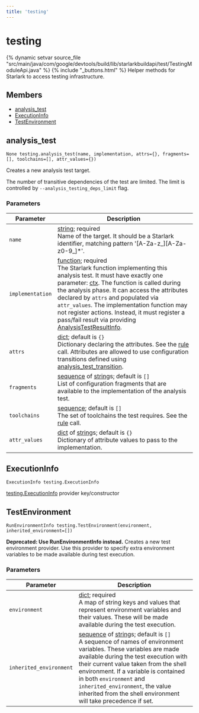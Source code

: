 ```yaml
---
title: 'testing'
---
```


# testing

{% dynamic setvar source_file "src/main/java/com/google/devtools/build/lib/starlarkbuildapi/test/TestingModuleApi.java" %}
{% include "\_buttons.html" %}
Helper methods for Starlark to access testing infrastructure.

## Members

- [analysis_test](#analysis_test)
- [ExecutionInfo](#ExecutionInfo)
- [TestEnvironment](#TestEnvironment)

## analysis_test

``` rule-signature
None testing.analysis_test(name, implementation, attrs={}, fragments=[], toolchains=[], attr_values={})
```

Creates a new analysis test target.

The number of transitive dependencies of the test are limited. The limit is controlled by `--analysis_testing_deps_limit` flag.

### Parameters

<table class="table table-bordered table-condensed table-params">
<thead>
<tr>
<th>Parameter</th>
<th>Description</th>
</tr>
</thead>
<tbody>
<tr>
<td id="analysis_test.name"><code>name</code></td>
<td><a href="../core/string.html" class="anchor">string</a>;
required<br />
Name of the target. It should be a Starlark identifier, matching pattern '[A-Za-z_][A-Za-z0-9_]*'.</td>
</tr>
<tr>
<td id="analysis_test.implementation"><code>implementation</code></td>
<td><a href="../core/function.html" class="anchor">function</a>;
required<br />
The Starlark function implementing this analysis test. It must have exactly one parameter: <a href="../builtins/ctx.html">ctx</a>. The function is called during the analysis phase. It can access the attributes declared by <code>attrs</code> and populated via <code>attr_values</code>. The implementation function may not register actions. Instead, it must register a pass/fail result via providing <a href="../providers/AnalysisTestResultInfo.html">AnalysisTestResultInfo</a>.</td>
</tr>
<tr>
<td id="analysis_test.attrs"><code>attrs</code></td>
<td><a href="../core/dict.html" class="anchor">dict</a>;
default is <code>{}</code><br />
Dictionary declaring the attributes. See the <a href="../globals/bzl.html#rule">rule</a> call. Attributes are allowed to use configuration transitions defined using <a href="../globals/bzl.html#analysis_test_transition">analysis_test_transition</a>.</td>
</tr>
<tr>
<td id="analysis_test.fragments"><code>fragments</code></td>
<td><a href="../core/list.html" class="anchor">sequence</a> of <a href="../core/string.html" class="anchor">string</a>s;
default is <code>[]</code><br />
List of configuration fragments that are available to the implementation of the analysis test.</td>
</tr>
<tr>
<td id="analysis_test.toolchains"><code>toolchains</code></td>
<td><a href="../core/list.html" class="anchor">sequence</a>;
default is <code>[]</code><br />
The set of toolchains the test requires. See the <a href="../globals/bzl.html#rule">rule</a> call.</td>
</tr>
<tr>
<td id="analysis_test.attr_values"><code>attr_values</code></td>
<td><a href="../core/dict.html" class="anchor">dict</a> of <a href="../core/string.html" class="anchor">string</a>s;
default is <code>{}</code><br />
Dictionary of attribute values to pass to the implementation.</td>
</tr>
</tbody>
</table>

## ExecutionInfo

``` rule-signature
ExecutionInfo testing.ExecutionInfo
```

[testing.ExecutionInfo](../providers/ExecutionInfo.html) provider key/constructor

## TestEnvironment

``` rule-signature
RunEnvironmentInfo testing.TestEnvironment(environment, inherited_environment=[])
```

**Deprecated: Use RunEnvironmentInfo instead.** Creates a new test environment provider. Use this provider to specify extra environment variables to be made available during test execution.

### Parameters

<table class="table table-bordered table-condensed table-params">
<thead>
<tr>
<th>Parameter</th>
<th>Description</th>
</tr>
</thead>
<tbody>
<tr>
<td id="TestEnvironment.environment"><code>environment</code></td>
<td><a href="../core/dict.html" class="anchor">dict</a>;
required<br />
A map of string keys and values that represent environment variables and their values. These will be made available during the test execution.</td>
</tr>
<tr>
<td id="TestEnvironment.inherited_environment"><code>inherited_environment</code></td>
<td><a href="../core/list.html" class="anchor">sequence</a> of <a href="../core/string.html" class="anchor">string</a>s;
default is <code>[]</code><br />
A sequence of names of environment variables. These variables are made available during the test execution with their current value taken from the shell environment. If a variable is contained in both <code>environment</code> and <code>inherited_environment</code>, the value inherited from the shell environment will take precedence if set.</td>
</tr>
</tbody>
</table>
